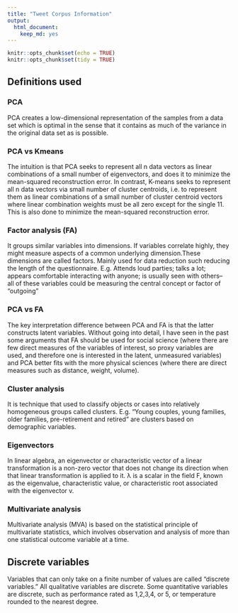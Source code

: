 ```yaml
---
title: "Tweet Corpus Information"
output: 
  html_document: 
    keep_md: yes
---
```


```r
knitr::opts_chunk$set(echo = TRUE)
knitr::opts_chunk$set(tidy = TRUE)
```

## Definitions used

### PCA
PCA creates a low-dimensional representation of the samples from a data set which is optimal in the sense that it contains as much of the variance in the original data set as is possible.

### PCA vs Kmeans

The intuition is that PCA seeks to represent all n data vectors as linear combinations of a small number of eigenvectors, and does it to minimize the mean-squared reconstruction error. In contrast, K-means seeks to represent all n data vectors via small number of cluster centroids, i.e. to represent them as linear combinations of a small number of cluster centroid vectors where linear combination weights must be all zero except for the single 11. This is also done to minimize the mean-squared reconstruction error.

### Factor analysis (FA)

It groups similar variables into dimensions. If variables correlate highly, they might measure aspects of a common underlying dimension.These dimensions are called factors.
Mainly used for data reduction such reducing the length of the questionnaire.
E.g. Attends loud parties; talks a lot; appears comfortable interacting with anyone; is usually seen with others– all of these variables could be measuring the central concept or factor of “outgoing”

### PCA vs FA
The key interpretation difference between PCA and FA is that the latter constructs latent variables. Without going into detail, I have seen in the past some arguments that FA should be used for social science (where there are few direct measures of the variables of interest, so proxy variables are used, and therefore one is interested in the latent, unmeasured variables) and PCA better fits with the more physical sciences (where there are direct measures such as distance, weight, volume). 

### Cluster analysis
It is technique that used to classify objects or cases into relatively homogeneous groups called clusters.
E.g. “Young couples, young families, older families, pre-retirement and retired” are clusters based on demographic variables.

### Eigenvectors
In linear algebra, an eigenvector or characteristic vector of a linear transformation is a non-zero vector that does not change its direction when that linear transformation is applied to it.
 λ is a scalar in the field F, known as the eigenvalue, characteristic value, or characteristic root associated with the eigenvector v.

### Multivariate analysis
Multivariate analysis (MVA) is based on the statistical principle of multivariate statistics, which involves observation and analysis of more than one statistical outcome variable at a time.

## Discrete variables
Variables that can only take on a finite number of values are called "discrete variables." All qualitative variables are discrete. Some quantitative variables are discrete, such as performance rated as 1,2,3,4, or 5, or temperature rounded to the nearest degree.